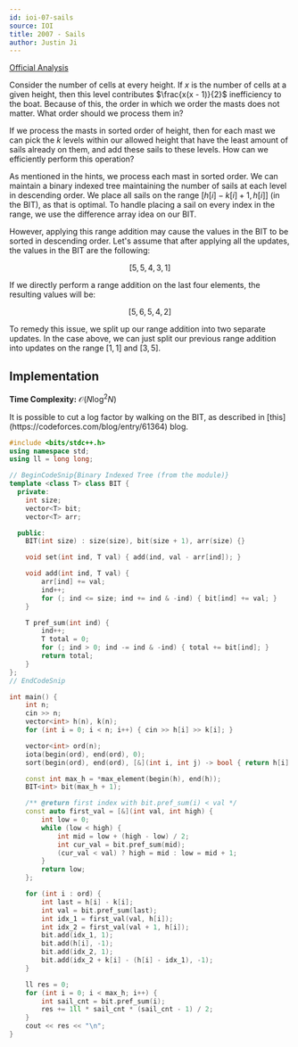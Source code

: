 ```yaml
---
id: ioi-07-sails
source: IOI
title: 2007 - Sails
author: Justin Ji
---
```


[Official Analysis](https://dmoj.ca/problem/ioi07p3/editorial)

<Spoiler title = "Hint 1">

Consider the number of cells at every height. If $x$ is the number of cells
at a given height, then this level contributes $\frac{x(x - 1)}{2}$ inefficiency
to the boat. Because of this, the order in which we order the masts does not
matter. What order should we process them in?

</Spoiler>

<Spoiler title = "Hint 2">

If we process the masts in sorted order of height, then for each mast we can
pick the $k$ levels within our allowed height that have the least amount of
sails already on them, and add these sails to these levels. How can we
efficiently perform this operation?

</Spoiler>

<Spoiler title = "Explanation">

As mentioned in the hints, we process each mast in sorted order. We can maintain
a binary indexed tree maintaining the number of sails at each level in descending
order. We place all sails on the range $[h[i] - k[i] + 1, h[i]]$ (in the BIT),
as that is optimal. To handle placing a sail on every index in the range, we
use the difference array idea on our BIT.

However, applying this range addition may cause the values in the BIT to be
sorted in descending order. Let's assume that after applying all the updates,
the values in the BIT are the following:

$$[5, 5, 4, 3, 1]$$

If we directly perform a range addition on the last four elements, the resulting
values will be:

$$[5, 6, 5, 4, 2]$$

To remedy this issue, we split up our range addition into two separate updates.
In the case above, we can just split our previous range addition into updates
on the range $[1, 1]$ and $[3, 5]$.

## Implementation

**Time Complexity:** $\mathcal{O}(N\log^2N)$

<Info title = "Faster Solution">
It is possible to cut a log factor by walking on the BIT, as described in
[this](https://codeforces.com/blog/entry/61364) blog.
</Info>

<LanguageSection>
<CPPSection>

```cpp
#include <bits/stdc++.h>
using namespace std;
using ll = long long;

// BeginCodeSnip{Binary Indexed Tree (from the module)}
template <class T> class BIT {
  private:
	int size;
	vector<T> bit;
	vector<T> arr;

  public:
	BIT(int size) : size(size), bit(size + 1), arr(size) {}

	void set(int ind, T val) { add(ind, val - arr[ind]); }

	void add(int ind, T val) {
		arr[ind] += val;
		ind++;
		for (; ind <= size; ind += ind & -ind) { bit[ind] += val; }
	}

	T pref_sum(int ind) {
		ind++;
		T total = 0;
		for (; ind > 0; ind -= ind & -ind) { total += bit[ind]; }
		return total;
	}
};
// EndCodeSnip

int main() {
	int n;
	cin >> n;
	vector<int> h(n), k(n);
	for (int i = 0; i < n; i++) { cin >> h[i] >> k[i]; }

	vector<int> ord(n);
	iota(begin(ord), end(ord), 0);
	sort(begin(ord), end(ord), [&](int i, int j) -> bool { return h[i] < h[j]; });

	const int max_h = *max_element(begin(h), end(h));
	BIT<int> bit(max_h + 1);

	/** @return first index with bit.pref_sum(i) < val */
	const auto first_val = [&](int val, int high) {
		int low = 0;
		while (low < high) {
			int mid = low + (high - low) / 2;
			int cur_val = bit.pref_sum(mid);
			(cur_val < val) ? high = mid : low = mid + 1;
		}
		return low;
	};

	for (int i : ord) {
		int last = h[i] - k[i];
		int val = bit.pref_sum(last);
		int idx_1 = first_val(val, h[i]);
		int idx_2 = first_val(val + 1, h[i]);
		bit.add(idx_1, 1);
		bit.add(h[i], -1);
		bit.add(idx_2, 1);
		bit.add(idx_2 + k[i] - (h[i] - idx_1), -1);
	}

	ll res = 0;
	for (int i = 0; i < max_h; i++) {
		int sail_cnt = bit.pref_sum(i);
		res += 1ll * sail_cnt * (sail_cnt - 1) / 2;
	}
	cout << res << "\n";
}
```

</CPPSection>
</LanguageSection>

</Spoiler>
